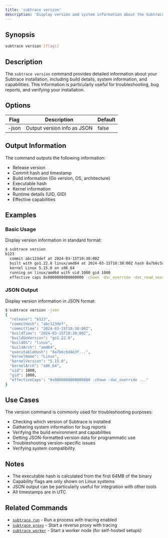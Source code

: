 ```yaml
---
title: 'subtrace version'
description: 'Display version and system information about the Subtrace installation'
---
```


## Synopsis

```bash
subtrace version [flags]
```

## Description

The `subtrace version` command provides detailed information about your Subtrace installation, including build details, system information, and capabilities. This information is particularly useful for troubleshooting, bug reports, and verifying your installation.

## Options

| Flag   | Description                     | Default |
|--------|---------------------------------|---------|
| -json  | Output version info as JSON     | false   |

## Output Information

The command outputs the following information:
- Release version
- Commit hash and timestamp
- Build information (Go version, OS, architecture)
- Executable hash
- Kernel information
- Runtime details (UID, GID)
- Effective capabilities

## Examples

### Basic Usage
Display version information in standard format:
```bash
$ subtrace version
b123
  commit abc123def at 2024-03-15T10:30:00Z 
  built with go1.22.0 linux/amd64 at 2024-03-15T10:30:00Z hash 8a7b6c5d4e3f...
  kernel Linux 5.15.0 on x86_64
  running on linux/amd64 with uid 1000 gid 1000
  effective caps 0x0000000000000000 -chown -dac_override -dac_read_search ...
```

### JSON Output
Display version information in JSON format:
```bash
$ subtrace version -json
{
  "release": "b123",
  "commitHash": "abc123def",
  "commitTime": "2024-03-15T10:30:00Z",
  "buildTime": "2024-03-15T10:30:00Z",
  "buildGoVersion": "go1.22.0",
  "buildOS": "linux",
  "buildArch": "amd64",
  "executableHash": "8a7b6c5d4e3f...",
  "kernelName": "Linux",
  "kernelVersion": "5.15.0",
  "kernelArch": "x86_64",
  "uid": 1000,
  "gid": 1000,
  "effectiveCaps": "0x0000000000000000 -chown -dac_override ..."
}
```

## Use Cases

The version command is commonly used for troubleshooting purposes:
- Checking which version of Subtrace is installed
- Gathering system information for bug reports
- Verifying the build environment and capabilities
- Getting JSON-formatted version data for programmatic use
- Troubleshooting version-specific issues
- Verifying system compatibility

## Notes

- The executable hash is calculated from the first 64MB of the binary
- Capability flags are only shown on Linux systems
- JSON output can be particularly useful for integration with other tools
- All timestamps are in UTC

## Related Commands

- [`subtrace run`](/references/subtrace-run-doc) - Run a process with tracing enabled
- [`subtrace proxy`](/references/subtrace-proxy-doc) - Start a reverse proxy with tracing
- [`subtrace worker`](/references/subtrace-worker-doc) - Start a worker node (for self-hosted setups)
